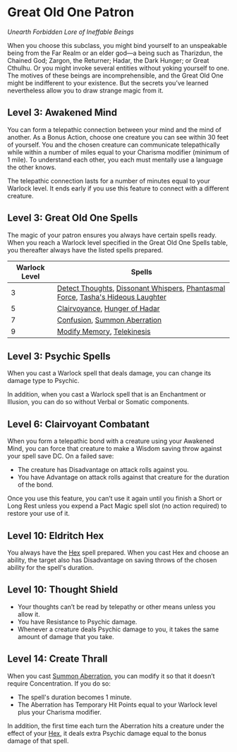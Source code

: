 # Great Old One Patron

_Unearth Forbidden Lore of Ineffable Beings_

When you choose this subclass, you might bind yourself to an unspeakable being from the Far Realm or an elder god—a being such as Tharizdun, the Chained God; Zargon, the Returner; Hadar, the Dark Hunger; or Great Cthulhu. Or you might invoke several entities without yoking yourself to one. The motives of these beings are incomprehensible, and the Great Old One might be indifferent to your existence. But the secrets you’ve learned nevertheless allow you to draw strange magic from it.

## Level 3: Awakened Mind

You can form a telepathic connection between your mind and the mind of another. As a Bonus Action, choose one creature you can see within 30 feet of yourself. You and the chosen creature can communicate telepathically while within a number of miles equal to your Charisma modifier (minimum of 1 mile). To understand each other, you each must mentally use a language the other knows.

The telepathic connection lasts for a number of minutes equal to your Warlock level. It ends early if you use this feature to connect with a different creature.

## Level 3: Great Old One Spells

The magic of your patron ensures you always have certain spells ready. When you reach a Warlock level specified in the Great Old One Spells table, you thereafter always have the listed spells prepared.

| Warlock Level | Spells                                                                                                                                                                                                                                                                                                       |
| ------------- | ------------------------------------------------------------------------------------------------------------------------------------------------------------------------------------------------------------------------------------------------------------------------------------------------------------ |
| 3             | [Detect Thoughts](http://dnd2024.wikidot.com/spell:detect-thoughts), [Dissonant Whispers](http://dnd2024.wikidot.com/spell:dissonant-whispers), [Phantasmal Force](http://dnd2024.wikidot.com/spell:phantasmal-force), [Tasha's Hideous Laughter](http://dnd2024.wikidot.com/spell:tasha-s-hideous-laughter) |
| 5             | [Clairvoyance](http://dnd2024.wikidot.com/spell:clairvoyance), [Hunger of Hadar](http://dnd2024.wikidot.com/spell:hunger-of-hadar)                                                                                                                                                                           |
| 7             | [Confusion](http://dnd2024.wikidot.com/spell:confusion), [Summon Aberration](http://dnd2024.wikidot.com/spell:summon-aberration)                                                                                                                                                                             |
| 9             | [Modify Memory](http://dnd2024.wikidot.com/spell:modify-memory), [Telekinesis](http://dnd2024.wikidot.com/spell:telekinesis)                                                                                                                                                                                 |

## Level 3: Psychic Spells

When you cast a Warlock spell that deals damage, you can change its damage type to Psychic.

In addition, when you cast a Warlock spell that is an Enchantment or Illusion, you can do so without Verbal or Somatic components.

## Level 6: Clairvoyant Combatant

When you form a telepathic bond with a creature using your Awakened Mind, you can force that creature to make a Wisdom saving throw against your spell save DC. On a failed save:

- The creature has Disadvantage on attack rolls against you.
- You have Advantage on attack rolls against that creature for the duration of the bond.

Once you use this feature, you can’t use it again until you finish a Short or Long Rest unless you expend a Pact Magic spell slot (no action required) to restore your use of it.

## Level 10: Eldritch Hex

You always have the [Hex](http://dnd2024.wikidot.com/spell:hex) spell prepared. When you cast Hex and choose an ability, the target also has Disadvantage on saving throws of the chosen ability for the spell's duration.

## Level 10: Thought Shield

- Your thoughts can’t be read by telepathy or other means unless you allow it.
- You have Resistance to Psychic damage.
- Whenever a creature deals Psychic damage to you, it takes the same amount of damage that you take.

## Level 14: Create Thrall

When you cast [Summon Aberration](http://dnd2024.wikidot.com/spell:summon-aberration), you can modify it so that it doesn’t require Concentration. If you do so:

- The spell's duration becomes 1 minute.
- The Aberration has Temporary Hit Points equal to your Warlock level plus your Charisma modifier.

In addition, the first time each turn the Aberration hits a creature under the effect of your [Hex](http://dnd2024.wikidot.com/spell:hex), it deals extra Psychic damage equal to the bonus damage of that spell.
